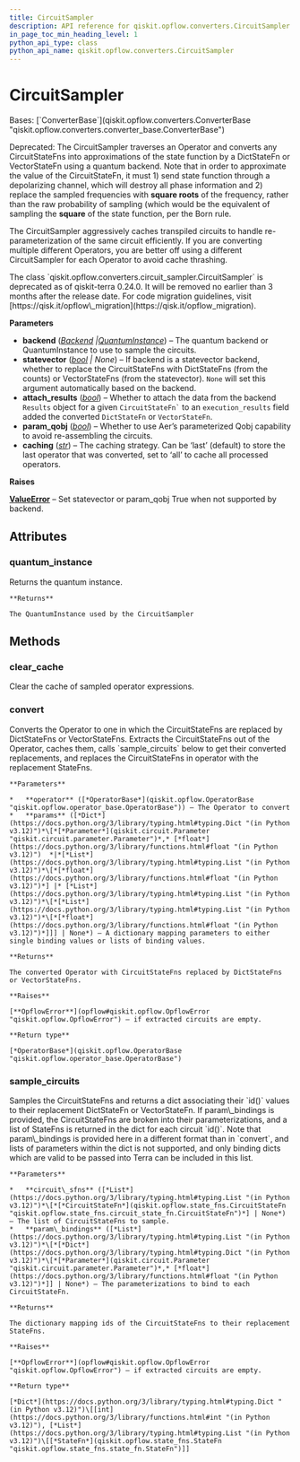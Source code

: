 ```yaml
---
title: CircuitSampler
description: API reference for qiskit.opflow.converters.CircuitSampler
in_page_toc_min_heading_level: 1
python_api_type: class
python_api_name: qiskit.opflow.converters.CircuitSampler
---
```


# CircuitSampler

<Class id="qiskit.opflow.converters.CircuitSampler" isDedicatedPage={true} github="https://github.com/qiskit/qiskit/tree/stable/0.25/qiskit/opflow/converters/circuit_sampler.py" signature="qiskit.opflow.converters.CircuitSampler(backend, statevector=None, param_qobj=False, attach_results=False, caching='last')">
  Bases: [`ConverterBase`](qiskit.opflow.converters.ConverterBase "qiskit.opflow.converters.converter_base.ConverterBase")

  Deprecated: The CircuitSampler traverses an Operator and converts any CircuitStateFns into approximations of the state function by a DictStateFn or VectorStateFn using a quantum backend. Note that in order to approximate the value of the CircuitStateFn, it must 1) send state function through a depolarizing channel, which will destroy all phase information and 2) replace the sampled frequencies with **square roots** of the frequency, rather than the raw probability of sampling (which would be the equivalent of sampling the **square** of the state function, per the Born rule.

  The CircuitSampler aggressively caches transpiled circuits to handle re-parameterization of the same circuit efficiently. If you are converting multiple different Operators, you are better off using a different CircuitSampler for each Operator to avoid cache thrashing.

  <Admonition title="Deprecated since version 0.24.0" type="danger">
    The class `qiskit.opflow.converters.circuit_sampler.CircuitSampler` is deprecated as of qiskit-terra 0.24.0. It will be removed no earlier than 3 months after the release date. For code migration guidelines, visit [https://qisk.it/opflow\_migration](https://qisk.it/opflow_migration).
  </Admonition>

  **Parameters**

  *   **backend** ([*Backend*](qiskit.providers.Backend "qiskit.providers.backend.Backend")  *|*[*QuantumInstance*](qiskit.utils.QuantumInstance "qiskit.utils.quantum_instance.QuantumInstance")) – The quantum backend or QuantumInstance to use to sample the circuits.
  *   **statevector** ([*bool*](https://docs.python.org/3/library/functions.html#bool "(in Python v3.12)") *| None*) – If backend is a statevector backend, whether to replace the CircuitStateFns with DictStateFns (from the counts) or VectorStateFns (from the statevector). `None` will set this argument automatically based on the backend.
  *   **attach\_results** ([*bool*](https://docs.python.org/3/library/functions.html#bool "(in Python v3.12)")) – Whether to attach the data from the backend `Results` object for a given `` CircuitStateFn` `` to an `execution_results` field added the converted `DictStateFn` or `VectorStateFn`.
  *   **param\_qobj** ([*bool*](https://docs.python.org/3/library/functions.html#bool "(in Python v3.12)")) – Whether to use Aer’s parameterized Qobj capability to avoid re-assembling the circuits.
  *   **caching** ([*str*](https://docs.python.org/3/library/stdtypes.html#str "(in Python v3.12)")) – The caching strategy. Can be ‘last’ (default) to store the last operator that was converted, set to ‘all’ to cache all processed operators.

  **Raises**

  [**ValueError**](https://docs.python.org/3/library/exceptions.html#ValueError "(in Python v3.12)") – Set statevector or param\_qobj True when not supported by backend.

  ## Attributes

  ### quantum\_instance

  <Attribute id="qiskit.opflow.converters.CircuitSampler.quantum_instance">
    Returns the quantum instance.

    **Returns**

    The QuantumInstance used by the CircuitSampler
  </Attribute>

  ## Methods

  ### clear\_cache

  <Function id="qiskit.opflow.converters.CircuitSampler.clear_cache" signature="clear_cache()">
    Clear the cache of sampled operator expressions.
  </Function>

  ### convert

  <Function id="qiskit.opflow.converters.CircuitSampler.convert" signature="convert(operator, params=None)">
    Converts the Operator to one in which the CircuitStateFns are replaced by DictStateFns or VectorStateFns. Extracts the CircuitStateFns out of the Operator, caches them, calls `sample_circuits` below to get their converted replacements, and replaces the CircuitStateFns in operator with the replacement StateFns.

    **Parameters**

    *   **operator** ([*OperatorBase*](qiskit.opflow.OperatorBase "qiskit.opflow.operator_base.OperatorBase")) – The Operator to convert
    *   **params** ([*Dict*](https://docs.python.org/3/library/typing.html#typing.Dict "(in Python v3.12)")*\[*[*Parameter*](qiskit.circuit.Parameter "qiskit.circuit.parameter.Parameter")*,* [*float*](https://docs.python.org/3/library/functions.html#float "(in Python v3.12)")  *|*[*List*](https://docs.python.org/3/library/typing.html#typing.List "(in Python v3.12)")*\[*[*float*](https://docs.python.org/3/library/functions.html#float "(in Python v3.12)")*] |* [*List*](https://docs.python.org/3/library/typing.html#typing.List "(in Python v3.12)")*\[*[*List*](https://docs.python.org/3/library/typing.html#typing.List "(in Python v3.12)")*\[*[*float*](https://docs.python.org/3/library/functions.html#float "(in Python v3.12)")*]]] | None*) – A dictionary mapping parameters to either single binding values or lists of binding values.

    **Returns**

    The converted Operator with CircuitStateFns replaced by DictStateFns or VectorStateFns.

    **Raises**

    [**OpflowError**](opflow#qiskit.opflow.OpflowError "qiskit.opflow.OpflowError") – if extracted circuits are empty.

    **Return type**

    [*OperatorBase*](qiskit.opflow.OperatorBase "qiskit.opflow.operator_base.OperatorBase")
  </Function>

  ### sample\_circuits

  <Function id="qiskit.opflow.converters.CircuitSampler.sample_circuits" signature="sample_circuits(circuit_sfns=None, param_bindings=None)">
    Samples the CircuitStateFns and returns a dict associating their `id()` values to their replacement DictStateFn or VectorStateFn. If param\_bindings is provided, the CircuitStateFns are broken into their parameterizations, and a list of StateFns is returned in the dict for each circuit `id()`. Note that param\_bindings is provided here in a different format than in `convert`, and lists of parameters within the dict is not supported, and only binding dicts which are valid to be passed into Terra can be included in this list.

    **Parameters**

    *   **circuit\_sfns** ([*List*](https://docs.python.org/3/library/typing.html#typing.List "(in Python v3.12)")*\[*[*CircuitStateFn*](qiskit.opflow.state_fns.CircuitStateFn "qiskit.opflow.state_fns.circuit_state_fn.CircuitStateFn")*] | None*) – The list of CircuitStateFns to sample.
    *   **param\_bindings** ([*List*](https://docs.python.org/3/library/typing.html#typing.List "(in Python v3.12)")*\[*[*Dict*](https://docs.python.org/3/library/typing.html#typing.Dict "(in Python v3.12)")*\[*[*Parameter*](qiskit.circuit.Parameter "qiskit.circuit.parameter.Parameter")*,* [*float*](https://docs.python.org/3/library/functions.html#float "(in Python v3.12)")*]] | None*) – The parameterizations to bind to each CircuitStateFn.

    **Returns**

    The dictionary mapping ids of the CircuitStateFns to their replacement StateFns.

    **Raises**

    [**OpflowError**](opflow#qiskit.opflow.OpflowError "qiskit.opflow.OpflowError") – if extracted circuits are empty.

    **Return type**

    [*Dict*](https://docs.python.org/3/library/typing.html#typing.Dict "(in Python v3.12)")\[[int](https://docs.python.org/3/library/functions.html#int "(in Python v3.12)"), [*List*](https://docs.python.org/3/library/typing.html#typing.List "(in Python v3.12)")\[[*StateFn*](qiskit.opflow.state_fns.StateFn "qiskit.opflow.state_fns.state_fn.StateFn")]]
  </Function>
</Class>

